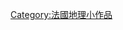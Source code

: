{{WPSS-cat}}  
{{Stub Category |article=[[杜省|杜省]]地理 |newstub=Eure-geo-stub |category=杜省}}  
[[Category:法國地理小作品|Category:法國地理小作品]]